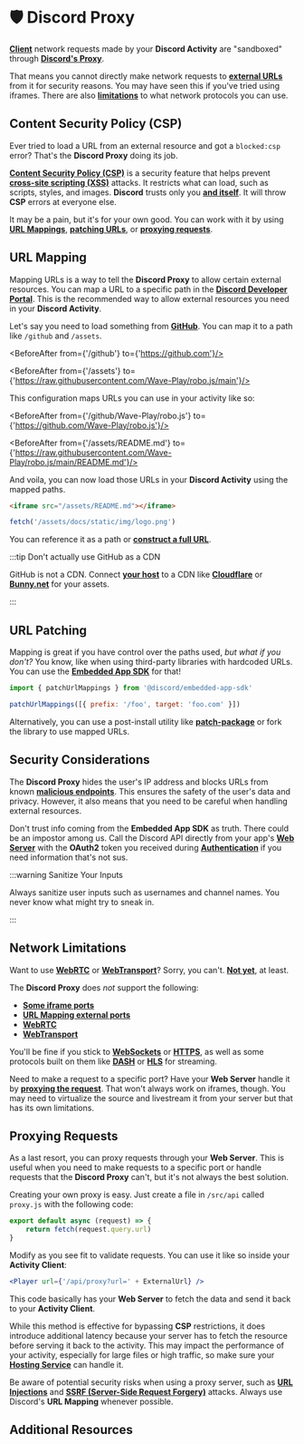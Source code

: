 
# 🛡️ Discord Proxy

**[Client](./client)** network requests made by your **Discord Activity** are "sandboxed" through **[Discord's Proxy](https://discord.com/developers/docs/activities/development-guides#activity-proxy-considerations)**.

That means you cannot directly make network requests to **[external URLs](#external-resources)** from it for security reasons. You may have seen this if you've tried using iframes. There are also **[limitations](#network-limitations)** to what network protocols you can use.

## Content Security Policy (CSP)

Ever tried to load a URL from an external resource and got a `blocked:csp` error? That's the **Discord Proxy** doing its job.

**[Content Security Policy (CSP)](https://developer.mozilla.org/en-US/docs/Web/HTTP/CSP)** is a security feature that helps prevent **[cross-site scripting (XSS)](https://owasp.org/www-community/attacks/xss/)** attacks. It restricts what can load, such as scripts, styles, and images. **Discord** trusts only you **[and itself](https://discord.com/developers/docs/activities/development-guides#exceptions)**. It will throw **CSP** errors at everyone else.

It may be a pain, but it's for your own good. You can work with it by using **[URL Mappings](#url-mapping)**, **[patching URLs](https://github.com/discord/embedded-app-sdk/blob/main/patch-url-mappings.md)**, or **[proxying requests](#proxying-requests)**.

## URL Mapping

Mapping URLs is a way to tell the **Discord Proxy** to allow certain external resources. You can map a URL to a specific path in the **[Discord Developer Portal](https://discord.com/developers/applications)**. This is the recommended way to allow external resources you need in your **Discord Activity**.

Let's say you need to load something from **[GitHub](https://github.com)**. You can map it to a path like `/github` and `/assets`.

<BeforeAfter from={'/github'} to={'https://github.com'}/>

<BeforeAfter from={'/assets'} to={'https://raw.githubusercontent.com/Wave-Play/robo.js/main'}/>

This configuration maps URLs you can use in your activity like so:

<BeforeAfter from={'/github/Wave-Play/robo.js'} to={'https://github.com/Wave-Play/robo.js'}/>

<BeforeAfter from={'/assets/README.md'} to={'https://raw.githubusercontent.com/Wave-Play/robo.js/main/README.md'}/>
<p></p>

And voila, you can now load those URLs in your **Discord Activity** using the mapped paths.

```HTML
<iframe src="/assets/README.md"></iframe>
```

```js
fetch('/assets/docs/static/img/logo.png')
```

You can reference it as a path or **[construct a full URL](https://discord.com/developers/docs/activities/development-guides#construct-a-full-url)**.

<CardContainer>
	<Card
		href="https://discord.com/developers/applications"
		title="🔗 Discord Developer Portal"
		description="Find it under your app's URL Mappings."
	/>
</CardContainer>

:::tip Don't actually use GitHub as a CDN

GitHub is not a CDN. Connect **[your host](https://roboplay.dev)** to a CDN like **[Cloudflare](https://www.cloudflare.com)** or **[Bunny.net](https://bunny.net/)** for your assets.

:::

## URL Patching

Mapping is great if you have control over the paths used, _but what if you don't?_ You know, like when using third-party libraries with hardcoded URLs. You can use the **[Embedded App SDK](https://github.com/discord/embedded-app-sdk/)** for that!

```js
import { patchUrlMappings } from '@discord/embedded-app-sdk'

patchUrlMappings([{ prefix: '/foo', target: 'foo.com' }])
```

Alternatively, you can use a post-install utility like **[patch-package](https://www.npmjs.com/package/patch-package)** or fork the library to use mapped URLs.

## Security Considerations

The **Discord Proxy** hides the user's IP address and blocks URLs from known **[malicious endpoints](https://www.youtube.com/watch?v=dQw4w9WgXcQ)**. This ensures the safety of the user's data and privacy. However, it also means that you need to be careful when handling external resources.

Don't trust info coming from the **Embedded App SDK** as truth. There could be an impostor among us. Call the Discord API directly from your app's **[Web Server](./server)** with the **OAuth2** token you received during **[Authentication](./auth)** if you need information that's not sus.

:::warning Sanitize Your Inputs

Always sanitize user inputs such as usernames and channel names. You never know what might try to sneak in.

:::

## Network Limitations

Want to use **[WebRTC](https://webrtc.org/)** or **[WebTransport](https://w3c.github.io/webrtc-quic/)**? Sorry, you can't. **[Not yet](https://discord.com/developers/docs/activities/development-guides#activity-proxy-considerations)**, at least.

The **Discord Proxy** does _not_ support the following:

- **[Some iframe ports](https://developers.cloudflare.com/fundamentals/reference/network-ports/#network-ports-compatible-with-cloudflares-proxy)**
- **[URL Mapping external ports](https://developers.cloudflare.com/workers/platform/known-issues/#custom-ports)**
- **[WebRTC](https://webrtc.org)**
- **[WebTransport](https://web.dev/webtransport)**

You'll be fine if you stick to **[WebSockets](https://developer.mozilla.org/en-US/docs/Web/API/WebSocket)** or **[HTTPS](https://developer.mozilla.org/en-US/docs/Glossary/HTTPS)**, as well as some protocols built on them like **[DASH](https://developer.mozilla.org/en-US/docs/Web/Media/Audio_and_video_delivery/Setting_up_adaptive_streaming_media_sources#mpeg-dash_encoding)** or **[HLS](https://developer.mozilla.org/en-US/docs/Web/Media/Audio_and_video_delivery/Setting_up_adaptive_streaming_media_sources#hls_encoding)** for streaming.

Need to make a request to a specific port? Have your **Web Server** handle it by **[proxying the request](#proxying-requests)**. That won't always work on iframes, though. You may need to virtualize the source and livestream it from your server but that has its own limitations.

## Proxying Requests

As a last resort, you can proxy requests through your **Web Server**. This is useful when you need to make requests to a specific port or handle requests that the **Discord Proxy** can't, but it's not always the best solution.

Creating your own proxy is easy. Just create a file in `/src/api` called `proxy.js` with the following code:

```js
export default async (request) => {
	return fetch(request.query.url)
}
```

Modify as you see fit to validate requests. You can use it like so inside your **Activity Client**:

```jsx
<Player url={'/api/proxy?url=' + ExternalUrl} />
```

This code basically has your **Web Server** to fetch the data and send it back to your **Activity Client**.

While this method is effective for bypassing **CSP** restrictions, it does introduce additional latency because your server has to fetch the resource before serving it back to the activity. This may impact the performance of your activity, especially for large files or high traffic, so make sure your **[Hosting Service](https://docs.roboplay.dev/discord-activities/hosting)** can handle it.

Be aware of potential security risks when using a proxy server, such as **[URL Injections](https://cheatsheetseries.owasp.org/cheatsheets/Unvalidated_Redirects_and_Forwards_Cheat_Sheet.html)** and **[SSRF (Server-Side Request Forgery)](<https://owasp.org/Top10/A10_2021-Server-Side_Request_Forgery_(SSRF)>)** attacks. Always use Discord's **URL Mapping** whenever possible.

## Additional Resources

<CardContainer>
	<Card
		href="https://discord.com/developers/docs/activities/development-guides#activity-proxy-considerations"
		title="🔗 Discord Developer Docs"
		description="Learn more about the Discord Proxy."
	/>
	<Card
		href="https://dev.to/waveplay/resolve-content-security-policy-csp-issues-in-your-discord-activity-using-a-nodejs-proxy-2634"
		title="📚 Resolve CSP Issues with a Proxy"
		description="A guide on how to set up a proxy to bypass CSP issues."
	/>
</CardContainer>
